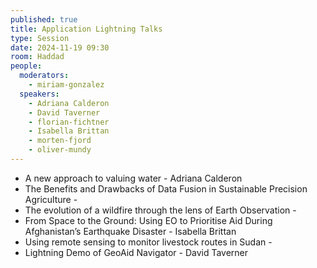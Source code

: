 ```yaml
---
published: true
title: Application Lightning Talks
type: Session
date: 2024-11-19 09:30
room: Haddad
people:
  moderators:
    - miriam-gonzalez
  speakers:
    - Adriana Calderon
    - David Taverner
    - florian-fichtner
    - Isabella Brittan
    - morten-fjord
    - oliver-mundy
---
```


- A new approach to valuing water - Adriana Calderon
- The Benefits and Drawbacks of Data Fusion in Sustainable Precision Agriculture - <Speaker name='morten-fjord' />
- The evolution of a wildfire through the lens of Earth Observation - <Speaker name='florian-fichtner' />
- From Space to the Ground: Using EO to Prioritise Aid During Afghanistan’s Earthquake Disaster - Isabella Brittan
- Using remote sensing to monitor livestock routes in Sudan - <Speaker name='oliver-mundy' />
- Lightning Demo of GeoAid Navigator - David Taverner